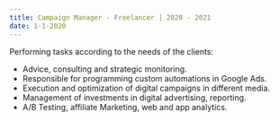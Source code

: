 ```yaml
---
title: Campaign Manager - Freelancer | 2020 - 2021
date: 1-1-2020
---
```



Performing tasks according to the needs of the clients: 
- Advice, consulting and strategic monitoring.
- Responsible for programming custom automations in Google Ads.
- Execution and optimization of digital campaigns in different media.
- Management of investments in digital advertising, reporting.
- A/B Testing, affiliate Marketing, web and app analytics.